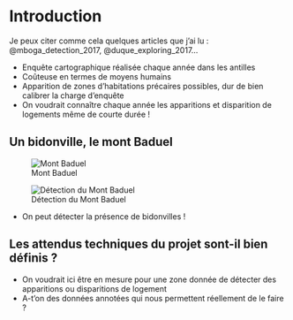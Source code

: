 # Introduction

Je peux citer comme cela quelques articles que j'ai lu : @mboga_detection_2017, @duque_exploring_2017...


- Enquête cartographique réalisée chaque année dans les antilles
- Coûteuse en termes de moyens humains
- Apparition de zones d'habitations précaires possibles, dur de bien calibrer la charge d'enquête
- On voudrait connaître chaque année les apparitions et disparition de logements même de courte durée !


## Un bidonville, le mont Baduel
![Mont Baduel](figures/MontBaduel_2.png){#fig-mont-baduel}

![Détection du Mont Baduel](figures/Detection_mont_baduel.png){#fig-detec-mont-baduel}

- On peut détecter la présence de bidonvilles ! 

## Les attendus techniques du projet sont-il bien définis ?

- On voudrait ici être en mesure pour une zone donnée de détecter des apparitions ou disparitions de logement 
- A-t'on des données annotées qui nous permettent réellement de le faire ?
